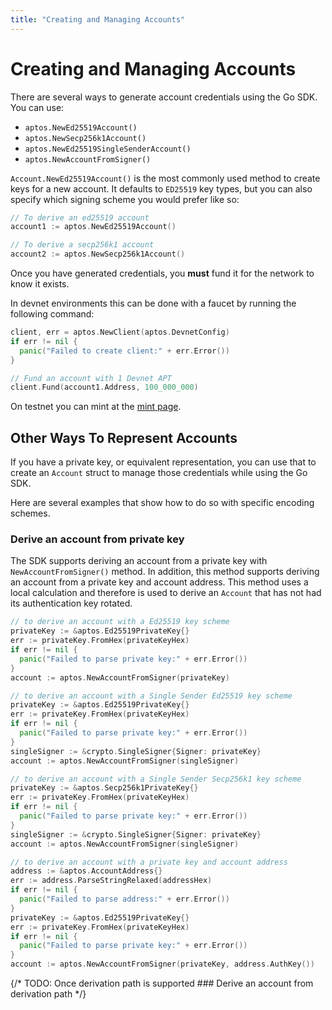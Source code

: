 ```yaml
---
title: "Creating and Managing Accounts"
---
```





# Creating and Managing Accounts

There are several ways to generate account credentials using the Go SDK. You can
use:
- `aptos.NewEd25519Account()`
- `aptos.NewSecp256k1Account()`
- `aptos.NewEd25519SingleSenderAccount()`
- `aptos.NewAccountFromSigner()`

`Account.NewEd25519Account()` is the most commonly used method to create keys
for a new account. It defaults to `ED25519` key types, but you can also specify
which signing scheme you would prefer like so:

```go
// To derive an ed25519 account
account1 := aptos.NewEd25519Account()

// To derive a secp256k1 account
account2 := aptos.NewSecp256k1Account()
```

Once you have generated credentials, you **must** fund it for the network to know it exists.

In devnet environments this can be done with a faucet by running the following command:

```go filename="fund.go"
client, err = aptos.NewClient(aptos.DevnetConfig)
if err != nil {
  panic("Failed to create client:" + err.Error())
}

// Fund an account with 1 Devnet APT
client.Fund(account1.Address, 100_000_000)
```

On testnet you can mint at the [mint page](/network/faucet).

## Other Ways To Represent Accounts
If you have a private key, or equivalent representation, you can use that to
create an `Account` struct to manage those credentials while using the Go SDK.

Here are several examples that show how to do so with specific encoding schemes.

### Derive an account from private key

The SDK supports deriving an account from a private key with `NewAccountFromSigner()` method.
In addition, this method supports deriving an account from a private key and account address.
This method uses a local calculation and therefore is used to derive an `Account` that has not had its authentication key rotated.

```go
// to derive an account with a Ed25519 key scheme
privateKey := &aptos.Ed25519PrivateKey{}
err := privateKey.FromHex(privateKeyHex)
if err != nil {
  panic("Failed to parse private key:" + err.Error())
}
account := aptos.NewAccountFromSigner(privateKey)

// to derive an account with a Single Sender Ed25519 key scheme
privateKey := &aptos.Ed25519PrivateKey{}
err := privateKey.FromHex(privateKeyHex)
if err != nil {
  panic("Failed to parse private key:" + err.Error())
}
singleSigner := &crypto.SingleSigner{Signer: privateKey}
account := aptos.NewAccountFromSigner(singleSigner)

// to derive an account with a Single Sender Secp256k1 key scheme
privateKey := &aptos.Secp256k1PrivateKey{}
err := privateKey.FromHex(privateKeyHex)
if err != nil {
  panic("Failed to parse private key:" + err.Error())
}
singleSigner := &crypto.SingleSigner{Signer: privateKey}
account := aptos.NewAccountFromSigner(singleSigner)

// to derive an account with a private key and account address
address := &aptos.AccountAddress{}
err := address.ParseStringRelaxed(addressHex)
if err != nil {
  panic("Failed to parse address:" + err.Error())
}
privateKey := &aptos.Ed25519PrivateKey{}
err := privateKey.FromHex(privateKeyHex)
if err != nil {
  panic("Failed to parse private key:" + err.Error())
}
account := aptos.NewAccountFromSigner(privateKey, address.AuthKey())
```

{/* TODO: Once derivation path is supported ### Derive an account from derivation path */}
